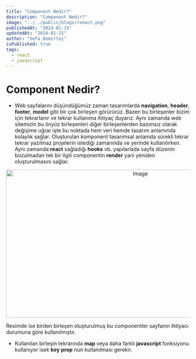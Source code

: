 ```yaml
---
title: "Component Nedir?"
description: "Component Nedir?"
image: "../../public/blogs/reeact.png"
publishedAt: "2024-01-15"
updatedAt: "2024-01-15"
author: "Sefa Demirtaş"
isPublished: true
tags:
  - react
  - javascript
---
```


# Component Nedir?


- Web sayfalarını düşündüğümüz zaman tasarımlarda **navigation**, **header**, **footer**, **model** gibi bir çok birleşen görürürüz. Bazen bu birleşenler bizim için tekrarlanır ve tekrar kullanıma ihtiyaç duyarız. Aynı zamanda web sitemizin bu önyüz birleşenleri diğer birleşenlerden bazımsız olarak değişime uğrar işte bu noktada hem veri hemde tasarım anlamında kolaylık sağlar. Oluşturulan komponent tasarımsal anlamda sürekli tekrar tekrar yazılmaz projelerin istediği zamanında ve yerinde kullanılırken. Aynı zamanda **react** sağladığı **hooks** vb. yapılarlada sayfa düzenin bozulmadan tek bir ilgili componentin **render** yani yeniden oluşturulmasını sağlar. 

<p align="center">
  <Image
    src="/blogs/components.png"
    width="718"
    height="404"
    alt="Image"
    sizes="100vw"
  />
</p>



Resimde ise birden birleşen oluşturulmuş bu componentler sayfanın ihtiyacı durumuna göre kullanılmıştır.

- Kullanılan birleşin tekrarında **map** veya daha farklı **javascript** fonksiyonu kullanıyor isek **key** **prop** nun kullanılması gerekir.
